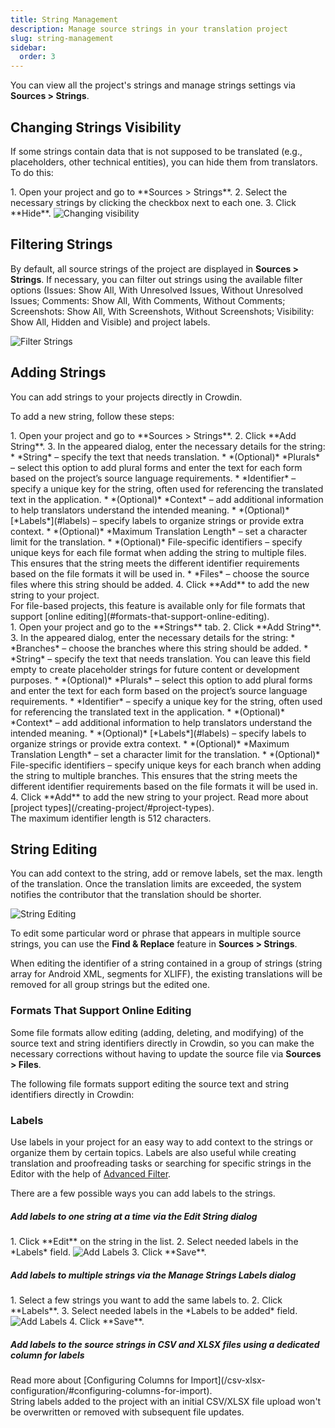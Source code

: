 ```yaml
---
title: String Management
description: Manage source strings in your translation project
slug: string-management
sidebar:
  order: 3
---
```



You can view all the project's strings and manage strings settings via **Sources > Strings**.

## Changing Strings Visibility

If some strings contain data that is not supposed to be translated (e.g., placeholders, other technical entities), you can hide them from translators. To do this:

<Steps>
  1. Open your project and go to **Sources > Strings**.
  2. Select the necessary strings by clicking the checkbox next to each one.
  3. Click **Hide**. <Image src={stringHide} alt="Changing visibility" />
</Steps>

## Filtering Strings

By default, all source strings of the project are displayed in **Sources > Strings**. If necessary, you can filter out strings using the available filter options (Issues: Show All, With Unresolved Issues, Without Unresolved Issues; Comments: Show All, With Comments, Without Comments; Screenshots: Show All, With Screenshots, Without Screenshots; Visibility: Show All, Hidden and Visible) and project labels.

<Image src={stringFilter} alt="Filter Strings" />

## Adding Strings

You can add strings to your projects directly in Crowdin.

To add a new string, follow these steps:

<Tabs syncKey="projectType">
  <TabItem label="File-based project">
    <Steps>
      1. Open your project and go to **Sources > Strings**.
      2. Click **Add String**.
      3. In the appeared dialog, enter the necessary details for the string:
          * *String* &ndash; specify the text that needs translation.
          * *(Optional)* *Plurals* &ndash; select this option to add plural forms and enter the text for each form based on the project’s source language requirements.
          * *Identifier* &ndash; specify a unique key for the string, often used for referencing the translated text in the application.
          * *(Optional)* *Context* &ndash; add additional information to help translators understand the intended meaning.
          * *(Optional)* [*Labels*](#labels) &ndash; specify labels to organize strings or provide extra context.
          * *(Optional)* *Maximum Translation Length* &ndash; set a character limit for the translation.
          * *(Optional)* File-specific identifiers &ndash; specify unique keys for each file format when adding the string to multiple files. This ensures that the string meets the different identifier requirements based on the file formats it will be used in.
          * *Files* &ndash; choose the source files where this string should be added.
      4. Click **Add** to add the new string to your project.
    </Steps>
    <Aside>
      For file-based projects, this feature is available only for file formats that support [online editing](#formats-that-support-online-editing).
    </Aside>
  </TabItem>
  <TabItem label="String-based project">
    <Steps>
      1. Open your project and go to the **Strings** tab.
      2. Click **Add String**.
      3. In the appeared dialog, enter the necessary details for the string:
          * *Branches* &ndash; choose the branches where this string should be added.
          * *String* &ndash; specify the text that needs translation. You can leave this field empty to create placeholder strings for future content or development purposes.
          * *(Optional)* *Plurals* &ndash; select this option to add plural forms and enter the text for each form based on the project’s source language requirements.
          * *Identifier* &ndash; specify a unique key for the string, often used for referencing the translated text in the application.
          * *(Optional)* *Context* &ndash; add additional information to help translators understand the intended meaning.
          * *(Optional)* [*Labels*](#labels) &ndash; specify labels to organize strings or provide extra context.
          * *(Optional)* *Maximum Translation Length* &ndash; set a character limit for the translation.
          * *(Optional)* File-specific identifiers &ndash; specify unique keys for each branch when adding the string to multiple branches. This ensures that the string meets the different identifier requirements based on the file formats it will be used in.
      4. Click **Add** to add the new string to your project.
    </Steps>
  </TabItem>
</Tabs>

<ReadMore>
  Read more about [project types](/creating-project/#project-types).
</ReadMore>

<Aside type="caution" title="Limitations">
  The maximum identifier length is 512 characters.
</Aside>

## String Editing

You can add context to the string, add or remove labels, set the max. length of the translation. Once the translation limits are exceeded, the system notifies the contributor that the translation should be shorter.

<Image src={stringEdit} alt="String Editing" class="width-lg" />

To edit some particular word or phrase that appears in multiple source strings, you can use the **Find & Replace** feature in **Sources > Strings**.

<Aside type="caution">
  When editing the identifier of a string contained in a group of strings (string array for Android XML, segments for XLIFF), the existing translations will be removed for all group strings but the edited one.
</Aside>

### Formats That Support Online Editing

Some file formats allow editing (adding, deleting, and modifying) of the source text and string identifiers directly in Crowdin, so you can make the necessary corrections without having to update the source file via **Sources > Files**.

The following file formats support editing the source text and string identifiers directly in Crowdin:

<Include file="editable-formats-list.mdx" />

### Labels

Use labels in your project for an easy way to add context to the strings or organize them by certain topics. Labels are also useful while creating translation and proofreading tasks or searching for specific strings in the Editor with the help of [Advanced Filter](/online-editor/#advanced-filter).

<LinkCard
  title="Managing Project Labels"
  description="Learn how to make your Crowdin project labels."
  href="/project-settings/labels/"
/>

There are a few possible ways you can add labels to the strings.

##### Add labels to one string at a time via the *Edit String* dialog

<Steps>
  1. Click **Edit** on the string in the list.
  2. Select needed labels in the *Labels* field. <Image src={labelsAddingToOneString} alt="Add Labels" class="width-lg" />
  3. Click **Save**.
</Steps>

##### Add labels to multiple strings via the *Manage Strings Labels* dialog

<Steps>
  1. Select a few strings you want to add the same labels to.
  2. Click **Labels**.
  3. Select needed labels in the *Labels to be added* field. <Image src={labelsAddingToMultipleStrings} alt="Add Labels" class="width-lg" />
  4. Click **Save**.
</Steps>

##### Add labels to the source strings in CSV and XLSX files using a dedicated column for labels

<ReadMore>
  Read more about [Configuring Columns for Import](/csv-xlsx-configuration/#configuring-columns-for-import).
</ReadMore>

<Aside>
  String labels added to the project with an initial CSV/XLSX file upload won't be overwritten or removed with subsequent file updates.
</Aside>
